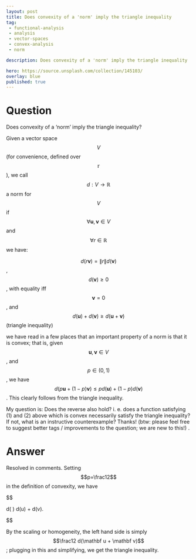 ---
layout: post
title: Does convexity of a 'norm' imply the triangle inequality
tag:
 - functional-analysis
 - analysis
 - vector-spaces
 - convex-analysis
 - norm

description: Does convexity of a 'norm' imply the triangle inequality

hero: https://source.unsplash.com/collection/145103/
overlay: blue 
published: true
---

# Question 

Does convexity of a 'norm' imply the triangle inequality?

<!--break-->


Given a vector space $$V$$ (for convenience, defined over $$\mathbb{r}$$), we call $$d:V\rightarrow\mathbb{R}$$ a norm for $$V$$ if $$\forall \mathbf{u}, \mathbf{v} \in V$$ and $$\forall r \in \mathbb{R}$$ we have:

$$d(r \mathbf{v}) = \|r\|d(\mathbf{v})$$,
$$d(\mathbf{v})\ge 0$$, with equality iff $$\mathbf{v} = 0$$, and
$$d(\mathbf{u})+d(\mathbf{v}) \ge d(\mathbf{u}+\mathbf{v})$$ (triangle inequality)

we have  read in a few places that an important property of a norm is that it is convex; that is, given $$\mathbf{u},\mathbf{v} \in V$$, and $$p \in (0,1)$$, we have $$d(p \mathbf{u} + (1-p) \mathbf{v}) \le p d(\mathbf{u}) + (1-p) d(\mathbf{v})$$.
  This clearly follows from the triangle inequality.

My question is: Does the reverse also hold?  i.
e.
 does a function satisfying (1) and (2) above which is convex necessarily satisfy the triangle inequality?  If not, what is an instructive counterexample?
Thanks! (btw: please feel free to suggest better tags / improvements to the question; we are  new to this!)
.


# Answer 


Resolved in comments.
Setting $$p=\frac12$$ in the definition of convexity, we have


$$


d\Big( \frac{\mathbf u + \mathbf v}{2} \Big) \leqslant \frac12 d(\mathbf u) + \frac12 d(\mathbf v).


$$


By the scaling or homogeneity, the left hand side is simply $$\frac12 d(\mathbf u + \mathbf v)$$; plugging in this and simplifying, we get the triangle inequality. 

